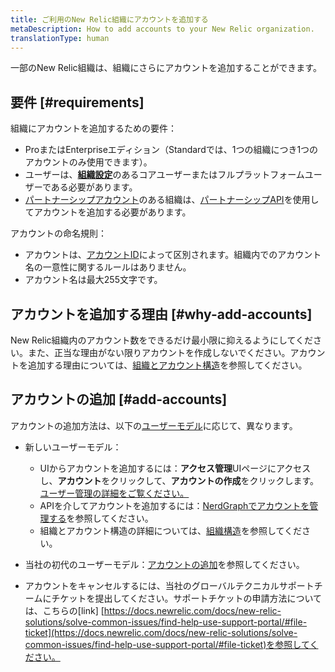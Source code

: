 ```yaml
---
title: ご利用のNew Relic組織にアカウントを追加する
metaDescription: How to add accounts to your New Relic organization.
translationType: human
---
```


一部のNew Relic組織は、組織にさらにアカウントを追加することができます。

## 要件 [#requirements]

組織にアカウントを追加するための要件：

* ProまたはEnterpriseエディション（Standardでは、1つの組織につき1つのアカウントのみ使用できます）。
* ユーザーは、[**組織設定**](/docs/accounts/accounts-billing/new-relic-one-user-management/user-management-concepts/#admin-settings)のあるコアユーザーまたはフルプラットフォームユーザーである必要があります。
* [パートナーシップアカウント](/docs/new-relic-partnerships/partner-integration-guide/partner-account-maintenance/partnership-accounts-users-subscriptions)のある組織は、[パートナーシップAPI](/docs/new-relic-partnerships/partner-integration-guide/partner-account-maintenance/partner-api)を使用してアカウントを追加する必要があります。

アカウントの命名規則：

* アカウントは、[アカウントID](/docs/accounts/accounts-billing/account-structure/account-id)によって区別されます。組織内でのアカウント名の一意性に関するルールはありません。
* アカウント名は最大255文字です。

## アカウントを追加する理由 [#why-add-accounts]

New Relic組織内のアカウント数をできるだけ最小限に抑えるようにしてください。また、正当な理由がない限りアカウントを作成しないでください。アカウントを追加する理由については、[組織とアカウント構造](/docs/accounts/accounts-billing/account-structure/new-relic-account-structure)を参照してください。

## アカウントの追加 [#add-accounts]

アカウントの追加方法は、以下の[ユーザーモデル](/docs/accounts/original-accounts-billing/original-product-based-pricing/overview-user-models)に応じて、異なります。

* 新しいユーザーモデル：

  * UIからアカウントを追加するには：**アクセス管理**UI‭ページにアクセスし、**アカウント**をクリックして、**アカウントの作成**をクリックします。[ユーザー管理の詳細をご覧ください。](/docs/accounts/accounts-billing/new-relic-one-user-management/user-management-ui-and-tasks#where)
  * APIを介してアカウントを追加するには：[NerdGraphでアカウントを管理する](/docs/apis/nerdgraph/examples/manage-accounts-nerdgraph)を参照してください。
  * 組織とアカウント構造の詳細については、[組織構造](/docs/accounts/accounts-billing/account-structure/new-relic-account-structure)を参照してください。

* 当社の初代のユーザーモデル：[アカウントの追加](/docs/accounts/original-accounts-billing/original-users-roles/parent-child-account-structure/#creating)を参照してください。

* アカウントをキャンセルするには、当社のグローバルテクニカルサポートチームにチケットを提出してください。サポートチケットの申請方法については、こちらの\[link] [https://docs.newrelic.com/docs/new-relic-solutions/solve-common-issues/find-help-use-support-portal/#file-ticket](https://docs.newrelic.com/docs/new-relic-solutions/solve-common-issues/find-help-use-support-portal/#file-ticket)を参照してください。